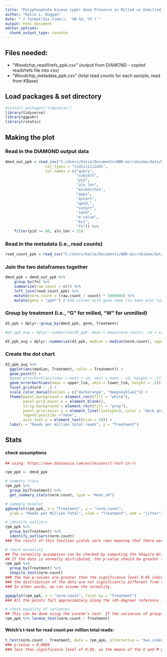 ```yaml
---
title: "Polyphosphate kinase (ppk) Gene Presence in Milled vs Unmilled Woodchips"
author: "Katie L. Duggan"
date: "`r format(Sys.time(), '%B %d, %Y')`"
output: html_document
editor_options: 
  chunk_output_type: console
---
```

## Files needed:

- "Woodchip_readVrefs_ppk.csv" (output from DIAMOND - copied readVrefs file into csv)
- "Woodchip_metadata_ppk.csv" (total read counts for each sample; read from KBase)

## Load packages & set directory
```r
#install.packages("tidyverse")
library(tidyverse)
library(ggpubr)
library(rstatix)
```

## Making the plot

### Read in the DIAMOND output data
```r
dmnd_out_ppk = read_csv("C:/Users/Katie/Documents/WBR-microbiome/data/Woodchip_readVrefs_ppk.csv", 
                  col_types = "ccdiiiiiiiddc", 
                  col_names = c("query", 
                                "subject", 
                                "pid",
                                "aln_len", 
                                "mismatches", 
                                "gaps", 
                                "qstart", 
                                "qend,", 
                                "sstart", 
                                "send", 
                                "e-value", 
                                "bit", 
                                "fn")) %>%
    filter(pid >= 60, aln_len > 25)
```

### Read in the metadata (i.e., read counts)
```r
read_count_ppk = read_csv("C:/Users/Katie/Documents/WBR-microbiome/data/Woodchip_metadata_ppk.csv")
```

### Join the two dataframes together
```r
dmnd_ppk = dmnd_out_ppk %>%
    group_by(fn) %>%
    summarize(raw.count = n()) %>%
    left_join(read_count_ppk) %>%
    mutate(norm.count = (raw.count / count) * 1000000) %>% 
    mutate(gene = "ppk*") # Add column with gene name (to make plot look the same as N and CAZy plots)
```

### Group by treatment (i.e., "G" for milled, "W" for unmilled)
```r
d3_ppk = dplyr::group_by(dmnd_ppk, gene, Treatment)

#d3_ppk_avg = dplyr::summarize(d3_ppk, mean = mean(norm.count), sd = sd(norm.count))

d3_ppk_avg = dplyr::summarize(d3_ppk, median = median(norm.count), upper_lim = max(norm.count), lower_lim = min(norm.count))
```

### Create the dot chart
```r
d3_ppk_avg %>% 
  ggplot(aes(median, Treatment, color = Treatment)) +
  geom_point() +
  #geom_errorbarh(aes(xmax = mean + sd, xmin = mean - sd, height = .5)) +
  geom_errorbarh(aes(xmax = upper_lim, xmin = lower_lim, height = .5)) +
  facet_grid(ord ~ .) +
  scale_color_manual(values = c("darkorange", "deepskyblue2")) +
  theme(panel.background = element_rect(fill = "white"), 
        panel.grid.major.x = element_blank(), 
        strip.background = element_rect(fill = "grey"), 
        panel.grid.major.y = element_line(linetype=3, color = "dark grey"), 
        legend.position ="none", 
        axis.text.y = element_text(size = 10)) +
  labs(x = "Reads per million total reads", y = "Treatment")
```


## Stats

#### check assumptions
```r
## using: https://www.datanovia.com/en/lessons/t-test-in-r/

rpm_ppk <- dmnd_ppk

# summary stats
rpm_ppk %>%
  group_by(Treatment) %>%
  get_summary_stats(norm.count, type = "mean_sd")

# summary boxplot
ggboxplot(rpm_ppk, x = "Treatment", y = "norm.count", 
  ylab = "Reads per Million Total", xlab = "Treatment", add = "jitter")

# identify outliers
rpm_ppk %>% 
  group_by(Treatment) %>% 
  identify_outliers(norm.count) 
### The result of this function yields zero rows meaning that there were not outliers in our database.

# check normality
## The normality assumption can be checked by computing the Shapiro-Wilk test. 
## If the data is normally distributed, the p-value should be greater than 0.05.
rpm_ppk %>% 
  group_by(Treatment) %>% 
  shapiro_test(norm.count)
### the two p-values are greater than the significance level 0.05 indicating that 
### the distribution of the data are not significantly different from the normal distribution. 
### In other words, we can assume the normality.

ggqqplot(rpm_ppk, x = "norm.count", facet.by = "Treatment")
### All the points fall approximately along the (45-degree) reference line, for each group. So we can assume normality of the data.

# check equality of variances
## This can be done using the Levene’s test. If the variances of groups are equal, the p-value should be greater than 0.05.
rpm_ppk %>% levene_test(norm.count ~ Treatment)
```

#### Welch's t-test for read count per million total reads:
```r
t_test(norm.count ~ Treatment, data = rpm_ppk, alternative = "two.sided", paired = FALSE, conf.level = 0.95)
### p-value = 0.0089
### less than significance level of 0.05, so the means of the U and M groups are significantly different from each other.
```


